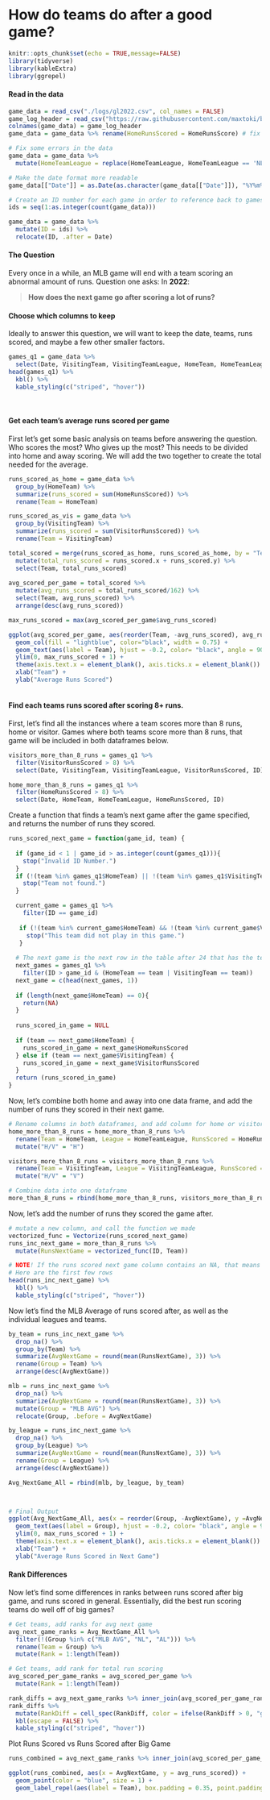 # How do teams do after a good game?

```r
knitr::opts_chunk$set(echo = TRUE,message=FALSE)
library(tidyverse)
library(kableExtra)
library(ggrepel)
```

#### Read in the data

```r
game_data = read_csv("./logs/gl2022.csv", col_names = FALSE)
game_log_header = read_csv("https://raw.githubusercontent.com/maxtoki/baseball_R/master/data/game_log_header.csv", col_names = FALSE)
colnames(game_data) = game_log_header
game_data = game_data %>% rename(HomeRunsScored = HomeRunsScore) # fix error in name
```

```r
# Fix some errors in the data
game_data = game_data %>% 
  mutate(HomeTeamLeague = replace(HomeTeamLeague, HomeTeamLeague == 'NL.1', 'NL'))
```

```r
# Make the date format more readable
game_data[["Date"]] = as.Date(as.character(game_data[["Date"]]), "%Y%m%d")
```

```r
# Create an ID number for each game in order to reference back to games.
ids = seq(1:as.integer(count(game_data)))

game_data = game_data %>% 
  mutate(ID = ids) %>% 
  relocate(ID, .after = Date)
```

#### The Question

Every once in a while, an MLB game will end with a team scoring an abnormal amount of runs. Question one asks: In **2022**:

> **How does the next game go after scoring a lot of runs?**

#### Choose which columns to keep

Ideally to answer this question, we will want to keep the date, teams, runs scored, and maybe a few other smaller factors.

```r
games_q1 = game_data %>% 
  select(Date, VisitingTeam, VisitingTeamLeague, HomeTeam, HomeTeamLeague, VisitorRunsScored, HomeRunsScored, ID)
head(games_q1) %>% 
  kbl() %>% 
  kable_styling(c("striped", "hover"))
```

<br>

#### Get each team's average runs scored per game

First let's get some basic analysis on teams before answering the question. Who scores the most? Who gives up the most? This needs to be divided into home and away scoring. We will add the two together to create the total needed for the average.

```r
runs_scored_as_home = game_data %>% 
  group_by(HomeTeam) %>% 
  summarize(runs_scored = sum(HomeRunsScored)) %>% 
  rename(Team = HomeTeam)

runs_scored_as_vis = game_data %>% 
  group_by(VisitingTeam) %>% 
  summarize(runs_scored = sum(VisitorRunsScored)) %>% 
  rename(Team = VisitingTeam)

total_scored = merge(runs_scored_as_home, runs_scored_as_home, by = "Team") %>% 
  mutate(total_runs_scored = runs_scored.x + runs_scored.y) %>% 
  select(Team, total_runs_scored)
  
avg_scored_per_game = total_scored %>% 
  mutate(avg_runs_scored = total_runs_scored/162) %>% 
  select(Team, avg_runs_scored) %>% 
  arrange(desc(avg_runs_scored))

max_runs_scored = max(avg_scored_per_game$avg_runs_scored)

ggplot(avg_scored_per_game, aes(reorder(Team, -avg_runs_scored), avg_runs_scored)) +
  geom_col(fill = "lightblue", color="black", width = 0.75) +
  geom_text(aes(label = Team), hjust = -0.2, color= "black", angle = 90, size = 3.5) +
  ylim(0, max_runs_scored + 1) +
  theme(axis.text.x = element_blank(), axis.ticks.x = element_blank()) +
  xlab("Team") +
  ylab("Average Runs Scored") 
  
```

#### Find each teams runs scored after scoring 8+ runs.

First, let's find all the instances where a team scores more than 8 runs, home or visitor. Games where both teams score more than 8 runs, that game will be included in both dataframes below.

```r
visitors_more_than_8_runs = games_q1 %>% 
  filter(VisitorRunsScored > 8) %>% 
  select(Date, VisitingTeam, VisitingTeamLeague, VisitorRunsScored, ID)

home_more_than_8_runs = games_q1 %>% 
  filter(HomeRunsScored > 8) %>% 
  select(Date, HomeTeam, HomeTeamLeague, HomeRunsScored, ID)

```

Create a function that finds a team's next game after the game specified, and returns the number of runs they scored.

```r

runs_scored_next_game = function(game_id, team) {
  
  if (game_id < 1 | game_id > as.integer(count(games_q1))){
    stop("Invalid ID Number.")
  }
  if (!(team %in% games_q1$HomeTeam) || !(team %in% games_q1$VisitingTeam)) {
    stop("Team not found.")
  }

  current_game = games_q1 %>% 
    filter(ID == game_id)
  
   if (!(team %in% current_game$HomeTeam) && !(team %in% current_game$VisitingTeam)) {
     stop("This team did not play in this game.")
   }
  
  # The next game is the next row in the table after 24 that has the team as one of the two teams listed.
  next_games = games_q1 %>% 
    filter(ID > game_id & (HomeTeam == team | VisitingTeam == team))
  next_game = c(head(next_games, 1))
  
  if (length(next_game$HomeTeam) == 0){
    return(NA)
  }
  
  runs_scored_in_game = NULL
  
  if (team == next_game$HomeTeam) {
    runs_scored_in_game = next_game$HomeRunsScored
  } else if (team == next_game$VisitingTeam) {
    runs_scored_in_game = next_game$VisitorRunsScored
  }
  return (runs_scored_in_game)
}

```

Now, let's combine both home and away into one data frame, and add the number of runs they scored in their next game.

```r
# Rename columns in both dataframes, and add column for home or visitor
home_more_than_8_runs = home_more_than_8_runs %>% 
  rename(Team = HomeTeam, League = HomeTeamLeague, RunsScored = HomeRunsScored) %>% 
  mutate("H/V" = "H")

visitors_more_than_8_runs = visitors_more_than_8_runs %>% 
  rename(Team = VisitingTeam, League = VisitingTeamLeague, RunsScored = VisitorRunsScored) %>% 
  mutate("H/V" = "V")
```

```r
# Combine data into one dataframe
more_than_8_runs = rbind(home_more_than_8_runs, visitors_more_than_8_runs) %>% arrange(Date)
```

Now, let's add the number of runs they scored the game after.

```r
# mutate a new column, and call the function we made
vectorized_func = Vectorize(runs_scored_next_game)
runs_inc_next_game = more_than_8_runs %>% 
  mutate(RunsNextGame = vectorized_func(ID, Team))

```

```r
# NOTE! If the runs scored next game column contains an NA, that means that was the last game of the season for that team.
# Here are the first few rows
head(runs_inc_next_game) %>% 
  kbl() %>% 
  kable_styling(c("striped", "hover"))
```

Now let's find the MLB Average of runs scored after, as well as the individual leagues and teams.

```r
by_team = runs_inc_next_game %>% 
  drop_na() %>% 
  group_by(Team) %>% 
  summarize(AvgNextGame = round(mean(RunsNextGame), 3)) %>% 
  rename(Group = Team) %>% 
  arrange(desc(AvgNextGame))

mlb = runs_inc_next_game %>% 
  drop_na() %>% 
  summarize(AvgNextGame = round(mean(RunsNextGame), 3)) %>% 
  mutate(Group = "MLB AVG") %>% 
  relocate(Group, .before = AvgNextGame)

by_league = runs_inc_next_game %>% 
  drop_na() %>% 
  group_by(League) %>% 
  summarize(AvgNextGame = round(mean(RunsNextGame), 3)) %>% 
  rename(Group = League) %>% 
  arrange(desc(AvgNextGame))

Avg_NextGame_All = rbind(mlb, by_league, by_team)



# Final Output
ggplot(Avg_NextGame_All, aes(x = reorder(Group, -AvgNextGame), y =AvgNextGame)) + geom_col(fill = "lightblue", color="black", width = 0.75) +
  geom_text(aes(label = Group), hjust = -0.2, color= "black", angle = 90, size = 3.5) +
  ylim(0, max_runs_scored + 1) +
  theme(axis.text.x = element_blank(), axis.ticks.x = element_blank()) +
  xlab("Team") +
  ylab("Average Runs Scored in Next Game") 
```

#### Rank Differences
Now let's find some differences in ranks between runs scored after big game, and runs scored in general. Essentially, did the best run scoring teams do well off of big games?

```r
# Get teams, add ranks for avg next game
avg_next_game_ranks = Avg_NextGame_All %>% 
  filter(!(Group %in% c("MLB AVG", "NL", "AL"))) %>% 
  rename(Team = Group) %>% 
  mutate(Rank = 1:length(Team))

# Get teams, add rank for total run scoring
avg_scored_per_game_ranks = avg_scored_per_game %>%
  mutate(Rank = 1:length(Team))

rank_diffs = avg_next_game_ranks %>% inner_join(avg_scored_per_game_ranks, by = "Team") %>% mutate(RankDiff = Rank.y - Rank.x) %>% select(Team, RankDiff) %>% arrange(desc(RankDiff))
rank_diffs %>% 
  mutate(RankDiff = cell_spec(RankDiff, color = ifelse(RankDiff > 0, "green", "red"))) %>% 
  kbl(escape = FALSE) %>% 
  kable_styling(c("striped", "hover"))
```


Plot Runs Scored vs Runs Scored after Big Game

```r
runs_combined = avg_next_game_ranks %>% inner_join(avg_scored_per_game_ranks, by = "Team") %>% select(Team, avg_runs_scored, AvgNextGame) 

ggplot(runs_combined, aes(x = AvgNextGame, y = avg_runs_scored)) +
  geom_point(color = "blue", size = 1) +
  geom_label_repel(aes(label = Team), box.padding = 0.35, point.padding = 0.5, segment.color = 'grey50') + theme_classic()
  

```

